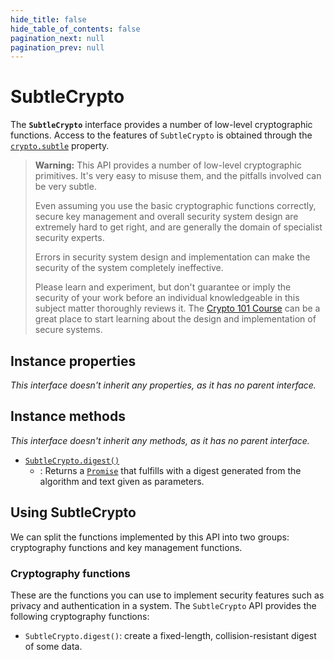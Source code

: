 ```yaml
---
hide_title: false
hide_table_of_contents: false
pagination_next: null
pagination_prev: null
---
```

# SubtleCrypto

The **`SubtleCrypto`** interface provides a number of low-level cryptographic functions. Access to the features of `SubtleCrypto` is obtained through the [`crypto.subtle`](../crypto/subtle.mdx) property.

> **Warning:** This API provides a number of low-level cryptographic primitives. It's very easy to misuse them, and the pitfalls involved can be very subtle.
>
> Even assuming you use the basic cryptographic functions correctly, secure key management and overall security system design are extremely hard to get right, and are generally the domain of specialist security experts.
>
> Errors in security system design and implementation can make the security of the system completely ineffective.
>
> Please learn and experiment, but don't guarantee or imply the security of your work before an individual knowledgeable in this subject matter thoroughly reviews it. The [Crypto 101 Course](https://www.crypto101.io/) can be a great place to start learning about the design and implementation of secure systems.

## Instance properties

_This interface doesn't inherit any properties, as it has no parent interface._

## Instance methods

_This interface doesn't inherit any methods, as it has no parent interface._

- [`SubtleCrypto.digest()`](./prototype/digest.mdx)
    - : Returns a [`Promise`](../Promise/Promise.mdx) that fulfills with a digest generated from the algorithm and text given as parameters.

## Using SubtleCrypto

We can split the functions implemented by this API into two groups: cryptography functions and key management functions.

### Cryptography functions

These are the functions you can use to implement security features such as privacy and authentication in a system. The `SubtleCrypto` API provides the following cryptography functions:

- `SubtleCrypto.digest()`: create a fixed-length, collision-resistant digest of some data.

